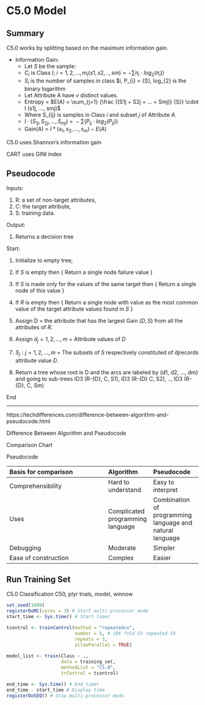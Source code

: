 # C5.0 Model


## Summary

C5.0 works by splitting based on the maximum information  gain.

- Information Gain:  
    - Let $S$ be the sample: 
    - $C_i$ is Class $I;~ i = {1, 2,..., m_{I}(s1, s2, .., sm)} = -\sum \pi_i \cdot log_2(\pi_i))$
    - $S_i$ is the number of samples in class $i, P_{i} = \frac {S_{i}} {S}, log_{2} is the binary logarithm
    - Let Attribute A have $v$ distinct values.
    - Entropy = $E(A) = \sum_{j=1} {\frac {(S1j + S2j + ... + Smj)} {S}} \cdot I (s1j, ..., smj)$
    - Where S_{ij} is samples in Class $i$ and subset $j$ of Attribute $A$.
    - $I \cdot (S_{1j}, S_{2j}, ..., S_{mj})  ~=~  -\sum (P_{ij} \cdot log_2(P_{ij}))$
    - Gain(A) = $I * (s_1, s_2, ..., s_m) - E(A)$ 

C5.0 uses Shannon's information gain

CART uses GINI index

## Pseudocode

Inputs:

1. R: a set of non-target attributes,  
1. C: the target attribute,  
1. S: training data.

Output:

1. Returns a decision tree

Start:


1. Initialize to empty tree;
2. If $S$ is empty then {
        Return a single node failure value
   }
3. If $S$ is made only for the values of the same target then {
       Return a single node of this value
   }

4. If $R$ is empty then {
       Return a single node with value as the most common value of the target attribute values found in $S$
   }
5. Assign D = the attribute that has the largest Gain ($D, S$) from all the attributes of $R$.
6. Assign ${d_{j} = 1, 2, ..., m}$ = Attribute values of $D$

7. ${S_j: j = 1, 2, ..., m}$ = The subsets of $S$ respectively constituted of djrecords attribute value $D$.

8. Return a tree whose root is D and the arcs are labeled by {d1, d2, ..., dm} and going to sub-trees ID3 (R-{D}, C, S1), ID3 (R-{D} C, S2), .., ID3 (R-{D}, C, Sm)

End

---

https://techdifferences.com/difference-between-algorithm-and-pseudocode.html

Difference Between Algorithm and Pseudocode

Comparison Chart

 Pseudocode

|Basis for comparison|Algorithm|Pseudocode|
|:-------------------|:--------|:---------|
|Comprehensibility   |Hard to understand |Easy to interpret |
|Uses                |Complicated programming language |Combination of programming language and natural language |
| Debugging            | Moderate                         | Simpler                                                  |
| Ease of construction | Complex                          | Easier                                                   |

## Run Training Set 
 C5.0	Classification	C50, plyr	trials, model, winnow
```r
set.seed(1000)
registerDoMC(cores = 3) # Start multi-processor mode
start_time <- Sys.time() # Start timer

tcontrol <- trainControl(method = "repeatedcv",
                         number = 5, # 10X fold CV repeated 5X
                         repeats = 3,
                         allowParallel = TRUE)
                  
model_list <- train(Class ~ .,
                    data = training_set,
                    methodList = "C5.0",
                    trControl = tcontrol)

end_time <- Sys.time() # End timer
end_time - start_time # Display time
registerDoSEQ() # Stop multi-processor mode
```

